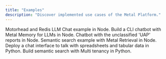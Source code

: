 ```yaml
---
title: "Examples"
description: "Discover implemented use cases of the Metal Platform."
---
```


<CardGroup>

  <Card title="Chat App with Memory" icon="memory" href="https://github.com/getmetal/motorhead-redis-example">
    Motorhead and Redis LLM Chat example in Node.
  </Card>

  <Card title="Command Line Chatbot" icon="messages" href="https://github.com/getmetal/Metal/tree/main/examples/02-motorhead-cli-chatgpt">
    Build a CLI chatbot with Metal Memory for LLMs in Node.
  </Card>

   <Card title="'UFO' Chatbot" icon="ufo-beam" href="https://github.com/getmetal/Metal/tree/main/examples/05-ufo-chatbot-nodejs">
    Chatbot with the unclassified 'UAP' reports in Node.
  </Card>

  <Card title="Hello World Search" icon="magnifying-glass"  href="https://replit.com/@getmetal/Metal-Simple-Search-node">
    Semantic search example with Metal Retrieval in Node.
  </Card>

  <Card title="Financial Analysis Chatbot" icon="file-spreadsheet" href="https://github.com/getmetal/Metal/blob/main/examples/04-financial-chatbot/financial_chatbot.ipynb">
    Deploy a chat interface to talk with spreadsheets and tabular data in Python.
  </Card>

  <Card title="Multi Tenant Search" icon="people-roof" href="https://github.com/getmetal/Metal/blob/main/examples/03-multitenancy/multitenancy_search.ipynb">
    Build semantic search with Multi tenancy in Python.
  </Card>



</CardGroup>
